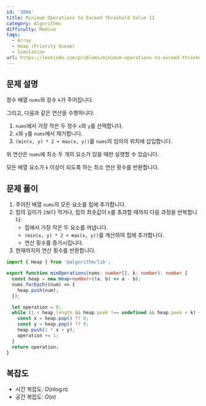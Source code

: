 ```yaml
---
id: '3066'
title: Minimum Operations to Exceed Threshold Value II
category: Algorithms
difficulty: Medium
tags:
  - Array
  - Heap (Priority Queue)
  - Simulation
url: https://leetcode.com/problems/minimum-operations-to-exceed-threshold-value-ii
---
```


## 문제 설명

정수 배열 `nums`와 정수 `k`가 주어집니다.

그리고, 다음과 같은 연산을 수행하니다.

1. `nums`에서 가장 작은 두 정수 `x`와 `y`를 선택합니다.
2. `x`와 `y`를 `nums`에서 제거합니다.
3. `(min(x, y) * 2 + max(x, y))`를 `nums`의 임의의 위치에 삽입합니다.

위 연산은 `nums`에 최소 두 개의 요소가 있을 때만 실행할 수 있습니다.

모든 배열 요소가 `k` 이상이 되도록 하는 최소 연산 횟수를 반환합니다.

## 문제 풀이

1. 주어진 배열 `nums`의 모든 요소를 힙에 추가합니다.
2. 힙의 길이가 `2`보다 작거나, 힙의 최솟값이 `k`를 초과할 때까지 다음 과정을 반복합니다:
   - 힙에서 가장 작은 두 요소를 꺼냅니다.
   - `(min(x, y) * 2 + max(x, y))`를 계산하여 힙에 추가합니다.
   - 연산 횟수를 증가시킵니다.
3. 현재까지의 연산 횟수를 반환합니다.

```typescript filename="solution.ts" copy
import { Heap } from '@algorithm/lib';

export function minOperations(nums: number[], k: number): number {
  const heap = new Heap<number>((a, b) => a - b);
  nums.forEach((num) => {
    heap.push(num);
  });

  let operation = 0;
  while (1 < heap.length && heap.peek !== undefined && heap.peek < k) {
    const x = heap.pop() ?? 0;
    const y = heap.pop() ?? 0;
    heap.push(2 * x + y);
    operation += 1;
  }
  return operation;
}
```

## 복잡도

- 시간 복잡도: $O(n \log n)$
- 공간 복잡도: $O(n)$
